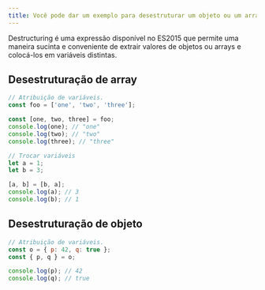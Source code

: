 ```yaml
---
title: Você pode dar um exemplo para desestruturar um objeto ou um array?
---
```


Destructuring é uma expressão disponível no ES2015 que permite uma maneira sucinta e conveniente de extrair valores de objetos ou arrays e colocá-los em variáveis distintas.

## Desestruturação de array

```js
// Atribuição de variáveis.
const foo = ['one', 'two', 'three'];

const [one, two, three] = foo;
console.log(one); // "one"
console.log(two); // "two"
console.log(three); // "three"
```

```js
// Trocar variáveis
let a = 1;
let b = 3;

[a, b] = [b, a];
console.log(a); // 3
console.log(b); // 1
```

## Desestruturação de objeto

```js
// Atribuição de variáveis.
const o = { p: 42, q: true };
const { p, q } = o;

console.log(p); // 42
console.log(q); // true
```
